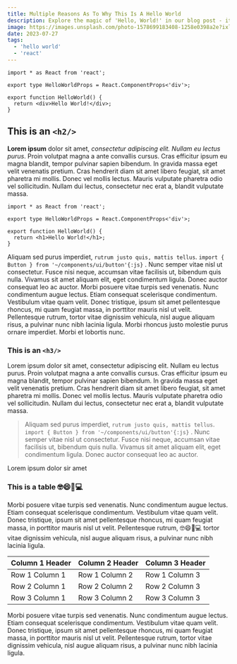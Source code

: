 ```yaml
---
title: Multiple Reasons As To Why This Is A Hello World
description: Explore the magic of 'Hello, World!' in our blog post - its origins, symbolism, and enduring relevance in programming.
image: https://images.unsplash.com/photo-1578699183408-1258e0398a2e?ixlib=rb-4.0.3&ixid=M3wxMjA3fDB8MHxwaG90by1wYWdlfHx8fGVufDB8fHx8fA%3D%3D&auto=format&fit=crop&w=1471&q=80
date: 2023-07-27
tags:
  - 'hello world'
  - 'react'
---
```


```tsx twoslash
import * as React from 'react';

export type HelloWorldProps = React.ComponentProps<'div'>;

export function HelloWorld() {
  return <div>Hello World!</div>;
}
```

## This is an `<h2/>`

**Lorem ipsum** dolor sit amet, _consectetur adipiscing elit. Nullam eu lectus purus_. Proin volutpat magna a ante convallis cursus. Cras efficitur ipsum eu magna blandit, tempor pulvinar sapien bibendum.
In gravida massa eget velit venenatis pretium. Cras hendrerit diam sit amet libero feugiat, sit amet pharetra mi mollis.
Donec vel mollis lectus. Mauris vulputate pharetra odio vel sollicitudin. Nullam dui lectus, consectetur nec erat a, blandit vulputate massa.

```tsx /Hello World/
import * as React from 'react';

export type HelloWorldProps = React.ComponentProps<'div'>;

export function HelloWorld() {
  return <h1>Hello World!</h1>;
}
```

Aliquam sed purus imperdiet, `rutrum justo quis, mattis tellus`. `import { Button } from '~/components/ui/button'{:js}` . Nunc semper vitae nisl ut consectetur. Fusce nisi neque, accumsan vitae facilisis ut, bibendum quis nulla.
Vivamus sit amet aliquam elit, eget condimentum ligula. Donec auctor consequat leo ac auctor.
Morbi posuere vitae turpis sed venenatis. Nunc condimentum augue lectus. Etiam consequat scelerisque condimentum.
Vestibulum vitae quam velit. Donec tristique, ipsum sit amet pellentesque rhoncus, mi quam feugiat massa, in porttitor mauris nisl ut velit.
Pellentesque rutrum, tortor vitae dignissim vehicula, nisl augue aliquam risus, a pulvinar nunc nibh lacinia ligula. Morbi rhoncus justo molestie purus ornare imperdiet. Morbi et lobortis nunc.

### This is an `<h3/>`

Lorem ipsum dolor sit amet, consectetur adipiscing elit. Nullam eu lectus purus. Proin volutpat magna a ante convallis cursus. Cras efficitur ipsum eu magna blandit, tempor pulvinar sapien bibendum. In gravida massa eget velit venenatis pretium. Cras hendrerit diam sit amet libero feugiat, sit amet pharetra mi mollis. Donec vel mollis lectus. Mauris vulputate pharetra odio vel sollicitudin. Nullam dui lectus, consectetur nec erat a, blandit vulputate massa.

> Aliquam sed purus imperdiet, `rutrum justo quis, mattis tellus`. `import { Button } from '~/components/ui/button'{:js}` . Nunc semper vitae nisl ut consectetur. Fusce nisi neque, accumsan vitae facilisis ut, bibendum quis nulla.
> Vivamus sit amet aliquam elit, eget condimentum ligula. Donec auctor consequat leo ac auctor.

Lorem ipsum dolor sir amet

### This is a table :nerd_face::smile::cake::computer:

Morbi posuere vitae turpis sed venenatis. Nunc condimentum augue lectus. Etiam consequat scelerisque condimentum.
Vestibulum vitae quam velit. Donec tristique, ipsum sit amet pellentesque rhoncus, mi quam feugiat massa, in porttitor mauris nisl ut velit.
Pellentesque rutrum, :nerd_face::smile::cake::computer: tortor vitae dignissim vehicula, nisl augue aliquam risus, a pulvinar nunc nibh lacinia ligula.

| Column 1 Header | Column 2 Header | Column 3 Header |
| --------------- | --------------- | --------------- |
| Row 1 Column 1  | Row 1 Column 2  | Row 1 Column 3  |
| Row 2 Column 1  | Row 2 Column 2  | Row 2 Column 3  |
| Row 3 Column 1  | Row 3 Column 2  | Row 3 Column 3  |

Morbi posuere vitae turpis sed venenatis. Nunc condimentum augue lectus. Etiam consequat scelerisque condimentum.
Vestibulum vitae quam velit. Donec tristique, ipsum sit amet pellentesque rhoncus, mi quam feugiat massa, in porttitor mauris nisl ut velit.
Pellentesque rutrum, tortor vitae dignissim vehicula, nisl augue aliquam risus, a pulvinar nunc nibh lacinia ligula.

